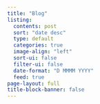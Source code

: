 ```yaml
---
title: "Blog"
listing:
  contents: post
  sort: "date desc"
  type: default
  categories: true
  image-align: "left"
  sort-ui: false
  filter-ui: false
  date-format: "D MMMM YYYY"
  feed: true
page-layout: full
title-block-banner: false
---
```


<a rel="me" href="https://hachyderm.io/@vivalosburros"></a>
